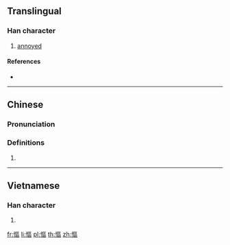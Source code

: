 {{also|怄}}
==Translingual==

===Han character===
{{Han char|rn=61|rad=心|as=11|sn=14|four=91016|canj=PSRR|ids=⿰忄區}}

# [[annoyed]]

====References====
* {{Han ref|kx=0399.280|dkj=11126|dj=0739.150|hdz=42345.040|uh=616A|ud=24938|bh=E1D3|bd=57811}}

----

==Chinese==
{{zh-forms|s=怄}}

===Pronunciation===
{{zh-pron
|m=òu
|c=au1,au3
|h=pfs=
|md=
|mn=
|w=
|mc=y
|oc=y
|cat=
}}

===Definitions===
{{zh-hanzi}}

# {{rfdef|lang=zh}}

----

==Vietnamese==

===Han character===
{{vi-readings|rs=心11|hanviet=âu}}

# {{defn|lang=vi|sort=心11}}

[[fr:慪]]
[[li:慪]]
[[pl:慪]]
[[th:慪]]
[[zh:慪]]